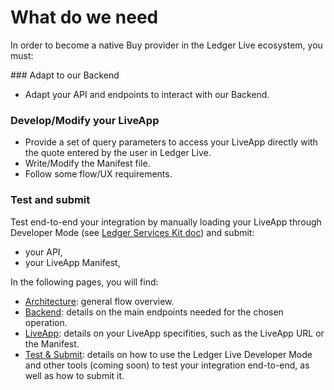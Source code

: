 
# What do we need

In order to become a native Buy provider in the Ledger Live ecosystem, you must:

<Steps>
### Adapt to our Backend

- Adapt your API and endpoints to interact with our Backend.

### Develop/Modify your LiveApp

- Provide a set of query parameters to access your LiveApp directly with the quote entered by the user in Ledger Live.
- Write/Modify the Manifest file.
- Follow some flow/UX requirements.

### Test and submit

Test end-to-end your integration by manually loading your LiveApp through Developer Mode (see [Ledger Services Kit doc](../../../../docs/discover/dapp-browser/manifest#load-your-live-app-locally-on-desktop)) and submit:

- your API,
- your LiveApp Manifest,

</Steps>

In the following pages, you will find:

- [Architecture](buy/architecture): general flow overview.
- [Backend](buy/providers-backend): details on the main endpoints needed for the chosen operation.
- [LiveApp](buy/providers-liveapp): details on your LiveApp specifities, such as the LiveApp URL or the Manifest.
- [Test & Submit](buy/providers-test-and-submit): details on how to use the Ledger Live Developer Mode and other tools (coming soon) to test your integration end-to-end, as well as how to submit it.
